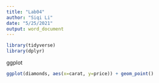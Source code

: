 ```yaml
---
title: "Lab04"
author: "Siqi Li"
date: "5/25/2021"
output: word_document
---
```


```r
library(tidyverse)
library(dplyr)
```
ggplot
```r
ggplot(diamonds, aes(x=carat, y=price)) + geom_point()
```

















